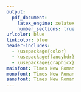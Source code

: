 ```yaml
---
output:
  pdf_document:
    latex_engine: xelatex
    number_sections: true
urlcolor: blue
linkcolor: blue
header-includes:
  - \usepackage{color}
  - \usepackage{fancyhdr}
  - \usepackage{graphicx}
mainfont: Times New Roman
monofont: Times New Roman
sansfont: Times New Roman
---
```


\tableofcontents

